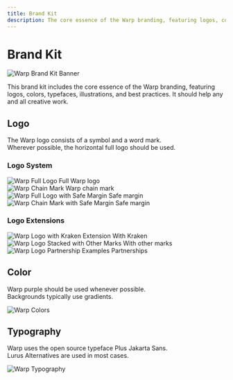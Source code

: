 ```yaml
---
title: Brand Kit
description: The core essence of the Warp branding, featuring logos, colors, typefaces, illustrations, and best practices
---
```



# Brand Kit

<div className="w-full rounded-xl overflow-hidden my-8">
  <Image
    src="/images/brand-kit/docs-hero.png"
    alt="Warp Brand Kit Banner"
    width={1200}
    height={400}
    priority
  />
</div>

This brand kit includes the core essence of the Warp branding, featuring logos, colors, typefaces, illustrations, and best practices. It should help any and all creative work.

<div className="mt-6">
  <DownloadButton
    sourceFilePath="/downloads/ink-brand-kit.zip"
    destinationFileName="ink-brand-kit.zip"
    label="Download Brand Kit"
    size="1.5 MB"
  />
</div>

## Logo

The Warp logo consists of a symbol and a word mark.<br/>
Wherever possible, the horizontal full logo should be used.

<div className="mt-6">
  <DownloadButton
    sourceFilePath="/downloads/ink-logos.zip"
    destinationFileName="ink-logos.zip"
    label="Download Logos"
    size="493 KB"
  />
</div>

### Logo System

<div className="flex flex-col gap-8">
  <div className="flex gap-4 mt-7">
    <div className="flex-[2.0619] flex flex-col gap-3">
      <Image
        src="/images/brand-kit/docs-logo-wordmark.png"
        alt="Warp Full Logo"
        width={1099}
        height={528}
        priority
        className="w-full"
      />
      <span className="font-bold text-xs">Full Warp logo</span>
    </div>
    <div className="flex-1 flex flex-col gap-3">
      <Image
        src="/images/brand-kit/docs-logo-symbol.png"
        alt="Warp Chain Mark"
        width={533}
        height={528}
        priority
        className="w-full"
      />
      <span className="font-bold text-xs">Warp chain mark</span>
    </div>
  </div>
  <div className="flex gap-4">
    <div className="flex-[2.0619] flex flex-col gap-3">
      <Image
        src="/images/brand-kit/docs-logo-wordmark-margin.png"
        alt="Warp Full Logo with Safe Margin"
        width={1099}
        height={528}
        priority
        className="w-full"
      />
      <span className="font-bold text-xs">Safe margin</span>
    </div>
    <div className="flex-1 flex flex-col gap-3">
      <Image
        src="/images/brand-kit/docs-logo-symbol-margin.png"
        alt="Warp Chain Mark with Safe Margin"
        width={533}
        height={528}
        priority
        className="w-full"
      />
      <span className="font-bold text-xs">Safe margin</span>
    </div>
  </div>
</div>

### Logo Extensions

<div className="flex flex-col gap-8">
  <div className="flex gap-4 mt-7">
    <div className="flex-1 flex flex-col gap-3">
      <Image
        src="/images/brand-kit/docs-logo-extension-kraken.png"
        alt="Warp Logo with Kraken Extension"
        width={815}
        height={529}
        priority
        className="w-full"
      />
      <span className="font-bold text-xs">With Kraken</span>
    </div>
    <div className="flex-1 flex flex-col gap-3">
      <Image
        src="/images/brand-kit/docs-logo-stacked.png"
        alt="Warp Logo Stacked with Other Marks"
        width={815}
        height={529}
        priority
        className="w-full"
      />
      <span className="font-bold text-xs">With other marks</span>
    </div>
  </div>
  <div className="flex-1 flex flex-col gap-3">
    <Image
      src="/images/brand-kit/docs-logo-partnerships.png"
      alt="Warp Logo Partnership Examples"
      width={1668}
      height={529}
      priority
      className="w-full"
    />
    <span className="font-bold text-xs">Partnerships</span>
  </div>
</div>

## Color

Warp purple should be used whenever possible.<br/>
Backgrounds typically use gradients.

<div className="my-8">
  <Image
    src="/images/brand-kit/docs-color.png"
    alt="Warp Colors"
    width={1666}
    height={1417}
    priority
    className="w-full"
  />
</div>

## Typography

Warp uses the open source typeface Plus Jakarta Sans.<br/>
Lurus Alternatives are used in most cases.

<div className="flex flex-col gap-8 mt-6">
  <div>
    <DownloadButton
      sourceFilePath="/downloads/ink-typeface.zip"
      destinationFileName="ink-typeface.zip"
      label="Download Typeface"
      size="1 MB"
    />
  </div>

  <div>
    <Image
      src="/images/brand-kit/docs-type.png"
      alt="Warp Typography"
      width={1666}
      height={1417}
      priority
      className="w-full"
    />
  </div>
</div>
